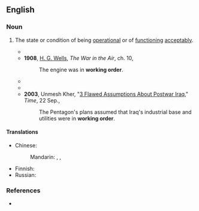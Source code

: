 ==English==

===Noun===
{{en-noun|-}}

# {{lb|en|especially of [[machinery]]}} The state or condition of being [[operational]] or of [[function]]ing [[acceptably]].
#* {{RQ:Twain Roughing It|45|passage=The Commission got itself into systematic '''working order''', and for weeks the contributions flowed into its treasury.}}
#* '''1908''', [[w:H._G._Wells|H. G. Wells]], ''The War in the Air'', ch. 10,
#*: The engine was in '''working order'''.
#* {{quote-journal|en|year=1944|month=January and February|title=Light Railways in Derbyshire|journal=Railway Magazine|page=25|text=The locomotive stock consists of three of the six original American-built 4-6-0 tanks, named ''Bridget'', ''Peggy'', and ''Hummy'', all in clean condition and good '''working order'''; [...].}}
#* {{quote-journal|en|year=1961|month=January|title=The latest in Continental electric multiple-units and their operation|journal=Trains Illustrated|page=47|text=Each coach on the Swedish Yoa2 is 57ft long and 10ft 4in wide; with its two traction motors the unit weighs  79 tons in '''working order''' and has a maximum speed of under 60 m.p.h.}}
#* '''2003''', Unmesh Kher, "[https://web.archive.org/web/20080307122823/http://www.time.com/time/magazine/article/0,9171,1005708,00.html 3 Flawed Assumptions About Postwar Iraq]," ''Time'', 22 Sep.,
#*: The Pentagon's plans assumed that Iraq's industrial base and utilities were in '''working order'''.

====Translations====
{{trans-top|state or condition of being operational}}
* Chinese:
*: Mandarin: {{t|cmn|[[正常]][[運轉]][[狀態]]|sc=Hani}}, {{t|cmn|[[正常]][[运转]][[状态]]|tr=zhèngcháng yùnzhuǎn zhuàngtài|sc=Hani}}, {{t|cmn|[[正常]][[工作]]|tr=zhèngcháng gōngzuò|sc=Hani}}
{{trans-mid}}
* Finnish: {{t|fi|käyttökunto}}
* Russian: {{t-needed|ru}}
{{trans-bottom}}

===References===
* {{R:Lexico}}
